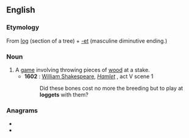 ==English==

===Etymology===
From [[log]] (section of a tree) + [[-et]] (masculine diminutive ending.)

===Noun===
{{en-noun|?}}

# A [[game]] involving throwing pieces of [[wood]] at a stake.
#* '''1602''' : [[w:William Shakespeare|William Shakespeare]], ''[[s:Hamlet|Hamlet]]'' , act V scene 1
#*: Did these bones cost no more the breeding but to play at '''loggets''' with them?

===Anagrams===
* {{l|en|goglets}}
* {{l|en|toggles}}